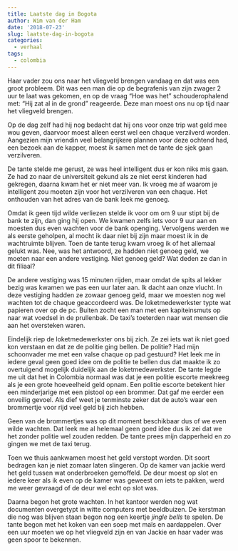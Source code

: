 ```yaml
---
title: Laatste dag in Bogota
author: Wim van der Ham
date: '2018-07-23'
slug: laatste-dag-in-bogota
categories:
  - verhaal
tags:
  - colombia
---
```


Haar vader zou ons naar het vliegveld brengen vandaag en dat was een groot probleem. Dit was een man die op de begrafenis van zijn zwager 2 uur te laat was gekomen, en op de vraag "Hoe was het" schouderophalend met: "Hij zat al in de grond" reageerde. Deze man moest ons nu op tijd naar het vliegveld brengen. 

Op de dag zelf had hij nog bedacht dat hij ons voor onze trip wat geld mee wou geven, daarvoor moest alleen eerst wel een chaque verzilverd worden. Aangezien mijn vriendin veel belangrijkere plannen voor deze ochtend had, een bezoek aan de kapper, moest ik samen met de tante de sjek gaan verzilveren. 

De tante stelde me gerust, ze was heel intelligent dus er kon niks mis gaan. Ze had zo naar de universiteit gekund als ze niet eerst kinderen had gekregen, daarna kwam het er niet meer van. Ik vroeg me af waarom je intelligent zou moeten zijn voor het verzilveren van een chaque. Het onthouden van het adres van de bank leek me genoeg.

Omdat ik geen tijd wilde verliezen stelde ik voor om om 9 uur stipt bij de bank te zijn, dan ging hij open. We kwamen zelfs iets voor 9 uur aan en moesten dus even wachten voor de bank openging. Vervolgens werden we als eerste geholpen, al mocht ik daar niet bij zijn maar moest ik in de wachtruimte blijven. Toen de tante terug kwam vroeg ik of het allemaal gelukt was. Nee, was het antwoord, ze hadden niet genoeg geld, we moeten naar een andere vestiging. Niet genoeg geld? Wat deden ze dan in dit filiaal?

De andere vestiging was 15 minuten rijden, maar omdat de spits al lekker bezig was kwamen we pas een uur later aan. Ik dacht aan onze vlucht. In deze vestiging hadden ze zowaar genoeg geld, maar we moesten nog wel wachten tot de chaque geaccordeerd was. De loketmedewerkster typte wat papieren over op de pc. Buiten zocht een man met een kapiteinsmuts op naar wat voedsel in de prullenbak. De taxi's toeterden naar wat mensen die aan het oversteken waren.

Eindelijk riep de loketmedewerkster ons bij zich. Ze zei iets wat ik niet goed kon verstaan en dat ze de politie ging bellen. De politie? Had mijn schoonvader me met een valse chaque op pad gestuurd? Het leek me in iedere geval geen goed idee om de politie te bellen dus dat maakte ik zo overtuigend mogelijk duidelijk aan de loketmedewerkster. De tante legde me uit dat het in Colombia normaal was dat je een politie escorte meekreeg als je een grote hoeveelheid geld opnam. Een politie escorte betekent hier een minderjarige met een pistool op een brommer. Dat gaf me eerder een onveilig gevoel. Als dief weet je tenminste zeker dat de auto’s waar een brommertje voor rijd veel geld bij zich hebben. 

Geen van de brommertjes was op dit moment beschikbaar dus of we even wilde wachten. Dat leek me al helemaal geen goed idee dus ik zei dat we het zonder politie wel zouden redden. De tante prees mijn dapperheid en zo gingen we met de taxi terug.

Toen we thuis aankwamen moest het geld verstopt worden. Dit soort bedragen kan je niet zomaar laten slingeren. Op de kamer van jackie werd het geld tussen wat onderbroeken gemoffeld. De deur moest op slot en iedere keer als ik even op de kamer was geweest om iets te pakken, werd me weer gevraagd of de deur wel echt op slot was. 

Daarna begon het grote wachten. In het kantoor werden nog wat documenten overgetypt in witte computers met beeldbuizen. De kerstman die nog was blijven staan begon nog een keertje *jingle bells* te spelen. De tante begon met het koken van een soep met maïs en aardappelen. Over een uur moeten we op het vliegveld zijn en van Jackie en haar vader was geen spoor te bekennen. 
